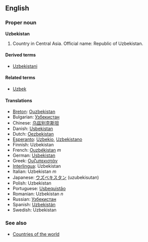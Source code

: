 ==English==

===Proper noun===
'''Uzbekistan'''

#Country in Central Asia. Official name: Republic of Uzbekistan.

====Derived terms====
*[[Uzbekistani]]

====Related terms====
*[[Uzbek]]

====Translations====
*[[Breton]]: [[Ouzbekistan]]
*Bulgarian: [[Узбекистан]]
*Chinese: [[乌兹别克斯坦]]
*Danish: [[Usbekistan]]
*Dutch: [[Oezbekistan]]
*[[Esperanto]]: [[Uzbekio]], [[Uzbekistano]]
*Finnish: Uzbekistan
*French: [[Ouzbékistan]] ''m''
*German: [[Usbekistan]]
*Greek: [[Ουζμπεκιστάν]]
*[[Interlingua]]: Uzbekistan
*Italian: Uzbekistan ''m''
*Japanese: [[ウズベキスタン]] (uzubekisutan)
*Polish: Uzbekistan
*Portuguese: [[Usbequistão]]
*Romanian: Uzbekistan ''n''
*Russian: [[Узбекистан]]
*Spanish: [[Uzbekistán]]
*Swedish: Uzbekistan

===See also===
*[[Countries of the world]]
